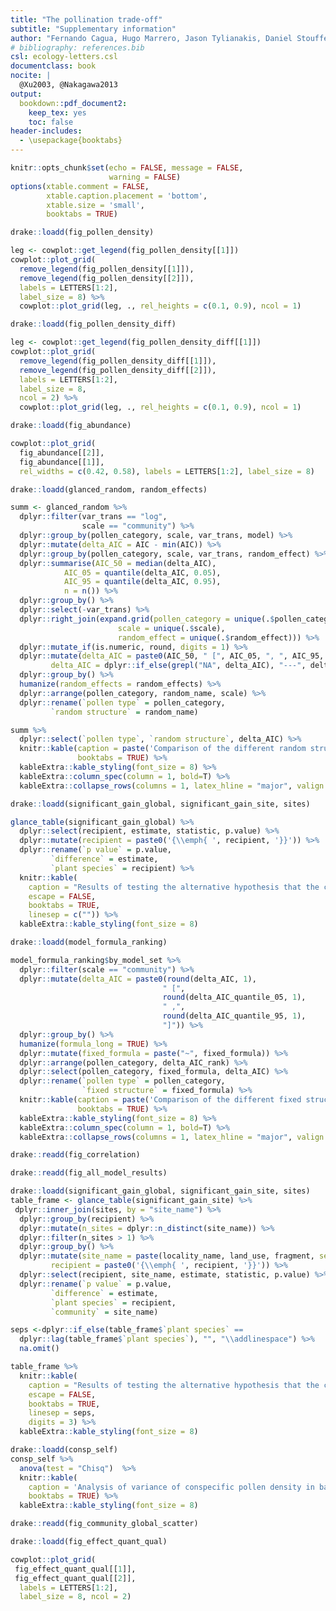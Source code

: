 ```yaml
---
title: "The pollination trade-off"
subtitle: "Supplementary information"
author: "Fernando Cagua, Hugo Marrero, Jason Tylianakis, Daniel Stouffer"
# bibliography: references.bib
csl: ecology-letters.csl
documentclass: book
nocite: | 
  @Xu2003, @Nakagawa2013
output: 
  bookdown::pdf_document2: 
    keep_tex: yes
    toc: false
header-includes:
  - \usepackage{booktabs}
---
```


\renewcommand\thefigure{S\arabic{figure}}    
\setcounter{figure}{0}   

\renewcommand\thetable{S\arabic{table}}    
\setcounter{table}{0}   

```r
knitr::opts_chunk$set(echo = FALSE, message = FALSE, 
                      warning = FALSE)
options(xtable.comment = FALSE, 
        xtable.caption.placement = 'bottom',
        xtable.size = 'small',
        booktabs = TRUE)
```

```r
drake::loadd(fig_pollen_density)

leg <- cowplot::get_legend(fig_pollen_density[[1]])
cowplot::plot_grid(
  remove_legend(fig_pollen_density[[1]]),
  remove_legend(fig_pollen_density[[2]]), 
  labels = LETTERS[1:2], 
  label_size = 8) %>%
  cowplot::plot_grid(leg, ., rel_heights = c(0.1, 0.9), ncol = 1)
```

```r
drake::loadd(fig_pollen_density_diff)

leg <- cowplot::get_legend(fig_pollen_density_diff[[1]])
cowplot::plot_grid(
  remove_legend(fig_pollen_density_diff[[1]]), 
  remove_legend(fig_pollen_density_diff[[2]]), 
  labels = LETTERS[1:2], 
  label_size = 8,
  ncol = 2) %>%
  cowplot::plot_grid(leg, ., rel_heights = c(0.1, 0.9), ncol = 1)
```

```r
drake::loadd(fig_abundance)

cowplot::plot_grid(
  fig_abundance[[2]], 
  fig_abundance[[1]],
  rel_widths = c(0.42, 0.58), labels = LETTERS[1:2], label_size = 8)
```

```r
drake::loadd(glanced_random, random_effects)

summ <- glanced_random %>%
  dplyr::filter(var_trans == "log", 
                scale == "community") %>%
  dplyr::group_by(pollen_category, scale, var_trans, model) %>%
  dplyr::mutate(delta_AIC = AIC - min(AIC)) %>%
  dplyr::group_by(pollen_category, scale, var_trans, random_effect) %>%
  dplyr::summarise(AIC_50 = median(delta_AIC), 
            AIC_05 = quantile(delta_AIC, 0.05),
            AIC_95 = quantile(delta_AIC, 0.95), 
            n = n()) %>% 
  dplyr::group_by() %>%
  dplyr::select(-var_trans) %>%
  dplyr::right_join(expand.grid(pollen_category = unique(.$pollen_category),
                        scale = unique(.$scale),
                        random_effect = unique(.$random_effect))) %>% 
  dplyr::mutate_if(is.numeric, round, digits = 1) %>% 
  dplyr::mutate(delta_AIC = paste0(AIC_50, " [", AIC_05, ", ", AIC_95, "]"), 
         delta_AIC = dplyr::if_else(grepl("NA", delta_AIC), "---", delta_AIC)) %>%
  dplyr::group_by() %>%
  humanize(random_effects = random_effects) %>%
  dplyr::arrange(pollen_category, random_name, scale) %>%
  dplyr::rename(`pollen type` = pollen_category, 
         `random structure` = random_name) 

summ %>%
  dplyr::select(`pollen type`, `random structure`, delta_AIC) %>%
  knitr::kable(caption = paste('Comparison of the different random structures we considered. The table shows median delta AIC values of', dplyr::n_distinct(glanced_random$model), "bootsrap resamples of the data. The 5th and 95th percentile are shown inside square brackets. Communities are defined by individual fragments but ignore the hierarchical arrangement of sampling sites."),
               booktabs = TRUE) %>%
  kableExtra::kable_styling(font_size = 8) %>%
  kableExtra::column_spec(column = 1, bold=T) %>%
  kableExtra::collapse_rows(columns = 1, latex_hline = "major", valign = "middle")
```

```r
drake::loadd(significant_gain_global, significant_gain_site, sites)

glance_table(significant_gain_global) %>%
  dplyr::select(recipient, estimate, statistic, p.value) %>%
  dplyr::mutate(recipient = paste0('{\\emph{ ', recipient, '}}')) %>%
  dplyr::rename(`p value` = p.value,
         `difference` = estimate,
         `plant species` = recipient) %>%
  knitr::kable(
    caption = "Results of testing the alternative hypothesis that the conspecific pollen density in open flowers is greater than the density in bagged flowers. Tests were performed at the species level (across communities).", 
    escape = FALSE, 
    booktabs = TRUE, 
    linesep = c("")) %>%
  kableExtra::kable_styling(font_size = 8)
```

```r
drake::loadd(model_formula_ranking)

model_formula_ranking$by_model_set %>% 
  dplyr::filter(scale == "community") %>%
  dplyr::mutate(delta_AIC = paste0(round(delta_AIC, 1), 
                                  " [", 
                                  round(delta_AIC_quantile_05, 1),
                                  " ,", 
                                  round(delta_AIC_quantile_95, 1),
                                  "]")) %>% 
  dplyr::group_by() %>%
  humanize(formula_long = TRUE) %>% 
  dplyr::mutate(fixed_formula = paste("~", fixed_formula)) %>%
  dplyr::arrange(pollen_category, delta_AIC_rank) %>%
  dplyr::select(pollen_category, fixed_formula, delta_AIC) %>%
  dplyr::rename(`pollen type` = pollen_category, 
                `fixed structure` = fixed_formula) %>%
  knitr::kable(caption = paste('Comparison of the different fixed structures we considered. The table shows median delta AIC values of', dplyr::n_distinct(glanced_random$model), "bootsrap resamples of the data. The 5th and 95th percentile are shown inside square brackets."),
               booktabs = TRUE) %>%
  kableExtra::kable_styling(font_size = 8) %>%
  kableExtra::column_spec(column = 1, bold=T) %>%
  kableExtra::collapse_rows(columns = 1, latex_hline = "major", valign = "middle")
```
 
```r
drake::readd(fig_correlation)
```
 
```r
drake::readd(fig_all_model_results)
```


```r
drake::loadd(significant_gain_global, significant_gain_site, sites)
table_frame <- glance_table(significant_gain_site) %>%
 dplyr::inner_join(sites, by = "site_name") %>%
  dplyr::group_by(recipient) %>%
  dplyr::mutate(n_sites = dplyr::n_distinct(site_name)) %>%
  dplyr::filter(n_sites > 1) %>%
  dplyr::group_by() %>%
  dplyr::mutate(site_name = paste(locality_name, land_use, fragment, sep = ' - '),
         recipient = paste0('{\\emph{ ', recipient, '}}')) %>%
  dplyr::select(recipient, site_name, estimate, statistic, p.value) %>%
  dplyr::rename(`p value` = p.value,
         `difference` = estimate,
         `plant species` = recipient, 
         `community` = site_name)

seps <-dplyr::if_else(table_frame$`plant species` == 
  dplyr::lag(table_frame$`plant species`), "", "\\addlinespace") %>%
  na.omit()

table_frame %>%
  knitr::kable(
    caption = "Results of testing the alternative hypothesis that the conspecific pollen density in open flowers is greater than the density in bagged flowers. Tests were performed at the community level. Only species present in more than one community are shown.", 
    escape = FALSE, 
    booktabs = TRUE, 
    linesep = seps, 
    digits = 3) %>%
  kableExtra::kable_styling(font_size = 8)
```

```r
drake::loadd(consp_self)
consp_self %>%
  anova(test = "Chisq")  %>%
  knitr::kable(
    caption = 'Analysis of variance of conspecific pollen density in bagged flowers (self pollination rate).  Density were modelled using a quasipoisson distribution. The model suggests that self-pollination rates are species dependent but not across.',
    booktabs = TRUE) %>%
  kableExtra::kable_styling(font_size = 8)
```

```r
drake::readd(fig_community_global_scatter)
```

```r
drake::loadd(fig_effect_quant_qual)

cowplot::plot_grid(
 fig_effect_quant_qual[[1]], 
 fig_effect_quant_qual[[2]],
  labels = LETTERS[1:2], 
  label_size = 8, ncol = 2)
```
